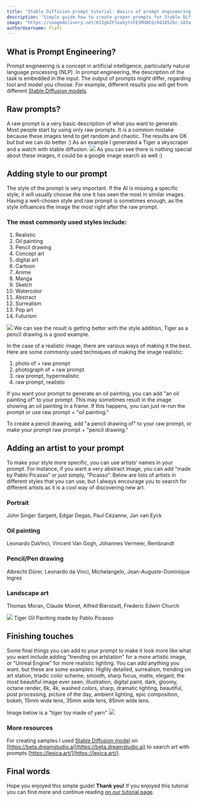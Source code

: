 ```yaml
---
title: "Stable Diffusion prompt tutorial: Basics of prompt engineering for Stable Diffusion"
description: "Simple guide how to create proper prompts for Stable Diffusion."
image: "https://imagedelivery.net/K11gkZF3xaVyYzFESMdWIQ/041852bc-183a-42ab-612b-95e45866b600/full"
authorUsername: Flafi
---
```


## What is Prompt Engineering?

Prompt engineering is a concept in artificial intelligence, particularly natural language processing (NLP). In prompt engineering, 
the description of the task is embedded in the input. The output of prompts might differ, regarding tool and model you choose. For example, different results you will get from different [Stable Diffusion models](https://lablab.ai/blog/state-of-the-art-ai-stable-diffusion-models).

## Raw prompts?

A raw prompt is a very basic description of what you want to generate. 
Most people start by using only raw prompts. It is a common mistake because 
these images tend to get random and chaotic. The results are OK but but we can do better :)
As an example I generated a Tiger a skyscraper and a watch with stable diffusion.
<Img src="https://storage.googleapis.com/lablab-static-eu/images/tutorials/sample_1.jpg"/>
As you can see there is nothing special about these images, it could be a google image search as well :)

## Adding style to our prompt

The style of the prompt is very important. If the AI is missing a specific style, 
it will usually choose the one it has seen the most in similar images. 
Having a well-chosen style and raw prompt is sometimes enough, as the style influences the image the most right after the raw prompt.

### The most commonly used styles include:
1. Realistic
2. Oil painting
3. Pencil drawing
4. Concept art
5. digital art
6. Cartoon
7. Anime
8. Manga
9. Sketch
10. Watercolor
11. Abstract
12. Surrealism
13. Pop art
14. Futurism

<Img src="https://storage.googleapis.com/lablab-static-eu/images/tutorials/2113418467_tiger__pencil_drawing%20(1).png"/>
We can see the result is getting better with the style addition, Tiger as a pencil drawing is a good example.

In the case of a realistic image, there are various ways of making it the best. Here are some commonly used techniques of making the image realistic:

1. photo of + raw prompt
2. photograph of + raw prompt
3. raw prompt, hyperrealistic
4. raw 	prompt, realistic

If you want your prompt to generate an oil painting, you can add "an oil painting of" to your prompt. This may sometimes result in the image showing an oil painting in a frame. If this happens, you can just re-run the prompt or use raw prompt + "oil painting."

To create a pencil drawing, add "a pencil drawing of" to your raw prompt, or make your prompt raw prompt + "pencil drawing."

## Adding an artist to your prompt

To make your style more specific, you can use artists’ names in your prompt. 
For instance, if you want a very abstract image, you can add “made by Pablo Picasso” or just simply, “Picasso”.
Below are lists of artists in different styles that you can use, 
but I always encourage you to search for different artists as it is a cool way of discovering new art.

### Portrait
John 	Singer Sargent,
Edgar 	Degas,
Paul 	Cézanne,
Jan 	van Eyck

### Oil painting
Leonardo 	DaVinci,
Vincent 	Van Gogh,
Johannes 	Vermeer,
Rembrandt

### Pencil/Pen drawing
Albrecht 	Dürer,
Leonardo 	da Vinci,
Michelangelo,
Jean-Auguste-Dominique 	Ingres

### Landscape art
Thomas 	Moran,
Claude 	Monet,
Alfred 	Bierstadt,
Frederic 	Edwin Church


<Img src="https://storage.googleapis.com/lablab-static-eu/images/tutorials/3609371153_tiger___oil_paint_made_by_Pablo_Picasso%20(1).png"/>
Tiger Oil Painting made by Pablo Picasso

## Finishing touches
Some final things you can add to your prompt to make it look more like what you want include adding 
"trending on artstation" for a more artistic image, or "Unreal Engine" for more realistic lighting. 
You can add anything you want, but these are some examples:
Highly detailed, surrealism, trending on art station, triadic color scheme, smooth, sharp focus, matte, 
elegant, the most beautiful image ever seen, illustration, digital paint, dark, gloomy, octane render, 8k, 
4k, washed colors, sharp, dramatic lighting, beautiful, post processing, picture of the day, ambient lighting, 
epic composition, bokeh, 15mm wide lens, 35mm wide lens, 85mm wide lens.

Image below is a "tiger toy made of yarn"
<Img src="https://storage.googleapis.com/lablab-static-eu/images/tutorials/2773643585_Tiger_toy_made_of_yarn%20(2).png"/>


### More resources
For creating samples I used [Stable Diffusion model](https://lablab.ai/tech/stability-ai/stable-diffusion) on [https://beta.dreamstudio.ai](https://beta.dreamstudio.ai) to search art with prompts [https://lexica.art/](https://lexica.art/).

## Final words

Hope you enjoyed this simple guide! **Thank you!** If you enjoyed this tutorial you can find more and continue reading [on our tutorial page](https://lablab.ai/t).
